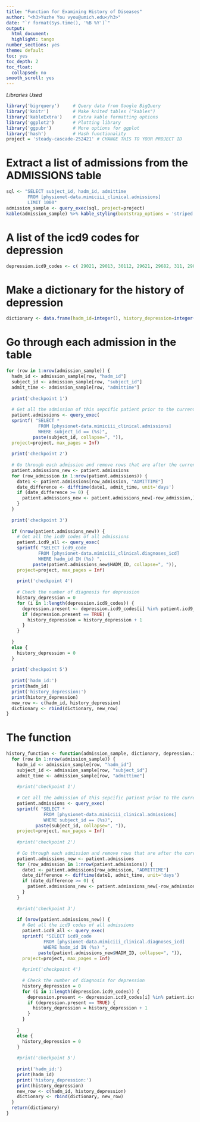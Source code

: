 ```yaml
---
title: "Function for Examining History of Diseases"
author: "<h3>Yuzhe You vyou@umich.edu</h3>"
date: "`r format(Sys.time(), '%B %Y')`"
output:
  html_document:
  highlight: tango
number_sections: yes
theme: default
toc: yes
toc_depth: 2
toc_float:
  collapsed: no
smooth_scroll: yes
---
```


*Libraries Used*
```r
library('bigrquery')     # Query data from Google BigQuery
library('knitr')         # Make knited tables ("kables")
library('kableExtra')    # Extra kable formatting options
library('ggplot2')       # Plotting library
library('ggpubr')        # More options for ggplot
library('hash')          # Hash functionality
project = 'steady-cascade-252421' # CHANGE THIS TO YOUR PROJECT ID
```

# Extract a list of admissions from the ADMISSIONS table
```r
sql <- "SELECT subject_id, hadm_id, admittime
        FROM [physionet-data.mimiciii_clinical.admissions]
        LIMIT 1000"
admission_sample <- query_exec(sql, project=project)
kable(admission_sample) %>% kable_styling(bootstrap_options = 'striped')
```

# A list of the icd9 codes for depression
```r
depression.icd9_codes <- c( 29021, 29013, 30112, 29621, 29682, 311, 2980, 29633, 29632, 29626, 29625, 29624, 29623, 29620, 29622, 3091, 29634, 29636, 29635, 29631, 29630 )
```

# Make a dictionary for the history of depression
```r
dictionary <- data.frame(hadm_id=integer(), history_depression=integer())
```

# Go through each admission in the table
```r
for (row in 1:nrow(admission_sample)) {
  hadm_id <- admission_sample[row, "hadm_id"]
  subject_id <- admission_sample[row, "subject_id"]
  admit_time <- admission_sample[row, "admittime"]
  
  print('checkpoint 1')
  
  # Get all the admission of this sepcific patient prior to the current admission
  patient.admissions <- query_exec(
  sprintf( "SELECT *
            FROM [physionet-data.mimiciii_clinical.admissions] 
            WHERE subject_id == (%s)", 
          paste(subject_id, collapse=", ")),
  project=project, max_pages = Inf)
  
  print('checkpoint 2')
  
  # Go through each admission and remove rows that are after the current admission
  patient.admissions_new <- patient.admissions
  for (row_admission in 1:nrow(patient.admissions)) {
    date1 <- patient.admissions[row_admission, "ADMITTIME"]
    date_difference <- difftime(date1, admit_time, unit='days')
    if (date_difference >= 0) {
      patient.admissions_new <- patient.admissions_new[-row_admission,]
    }
  }
  
  print('checkpoint 3')
  
  if (nrow(patient.admissions_new)) {
    # Get all the icd9 codes of all admissions
    patient.icd9_all <- query_exec(
    sprintf( "SELECT icd9_code
            FROM [physionet-data.mimiciii_clinical.diagnoses_icd] 
            WHERE hadm_id IN (%s) ", 
          paste(patient.admissions_new$HADM_ID, collapse=", ")),
    project=project, max_pages = Inf)
  
    print('checkpoint 4')
  
    # Check the number of diagnosis for depression
    history_depression = 0
    for (i in 1:length(depression.icd9_codes)) {
      depression.present <- depression.icd9_codes[i] %in% patient.icd9_all$icd9_code
      if (depression.present == TRUE) {
        history_depression = history_depression + 1
      }
    }
    
  }
  else {
    history_depression = 0
  }
  
  print('checkpoint 5')
  
  print('hadm_id:')
  print(hadm_id)
  print('history_depression:')
  print(history_depression)
  new_row <- c(hadm_id, history_depression)
  dictionary <- rbind(dictionary, new_row)
}
```

# The function
```r
history_function <- function(admission_sample, dictionary, depression.icd9_codes) {
  for (row in 1:nrow(admission_sample)) {
    hadm_id <- admission_sample[row, "hadm_id"]
    subject_id <- admission_sample[row, "subject_id"]
    admit_time <- admission_sample[row, "admittime"]
  
    #print('checkpoint 1')
  
    # Get all the admission of this sepcific patient prior to the current admission
    patient.admissions <- query_exec(
    sprintf( "SELECT *
              FROM [physionet-data.mimiciii_clinical.admissions] 
              WHERE subject_id == (%s)", 
           paste(subject_id, collapse=", ")),
    project=project, max_pages = Inf)
  
    #print('checkpoint 2')
  
    # Go through each admission and remove rows that are after the current admission
    patient.admissions_new <- patient.admissions
    for (row_admission in 1:nrow(patient.admissions)) {
      date1 <- patient.admissions[row_admission, "ADMITTIME"]
      date_difference <- difftime(date1, admit_time, unit='days')
      if (date_difference >= 0) {
        patient.admissions_new <- patient.admissions_new[-row_admission,]
      }
    }
  
    #print('checkpoint 3')
  
    if (nrow(patient.admissions_new)) {
      # Get all the icd9 codes of all admissions
      patient.icd9_all <- query_exec(
      sprintf( "SELECT icd9_code
              FROM [physionet-data.mimiciii_clinical.diagnoses_icd] 
              WHERE hadm_id IN (%s) ", 
            paste(patient.admissions_new$HADM_ID, collapse=", ")),
      project=project, max_pages = Inf)
  
      #print('checkpoint 4')
  
      # Check the number of diagnosis for depression
      history_depression = 0
      for (i in 1:length(depression.icd9_codes)) {
        depression.present <- depression.icd9_codes[i] %in% patient.icd9_all$icd9_code
        if (depression.present == TRUE) {
          history_depression = history_depression + 1
        }
      }
    
    }
    else {
      history_depression = 0
    }
  
    #print('checkpoint 5')
  
    print('hadm_id:')
    print(hadm_id)
    print('history_depression:')
    print(history_depression)
    new_row <- c(hadm_id, history_depression)
    dictionary <- rbind(dictionary, new_row)
  }
  return(dictionary)
}
```
